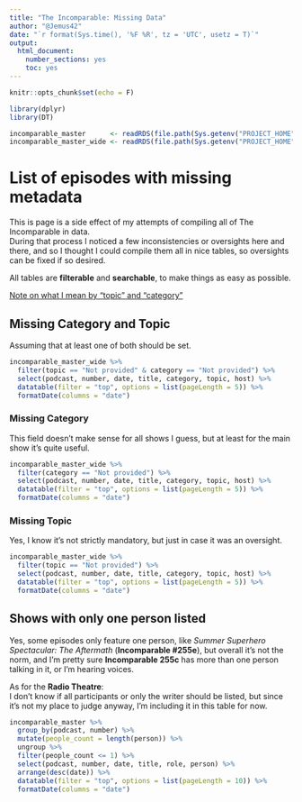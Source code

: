 ```yaml
---
title: "The Incomparable: Missing Data"
author: "@Jemus42"
date: "`r format(Sys.time(), '%F %R', tz = 'UTC', usetz = T)`"
output: 
  html_document: 
    number_sections: yes
    toc: yes
---
```


```r
knitr::opts_chunk$set(echo = F)

library(dplyr)
library(DT)

incomparable_master      <- readRDS(file.path(Sys.getenv("PROJECT_HOME"), "data/incomparable_master.rds"))
incomparable_master_wide <- readRDS(file.path(Sys.getenv("PROJECT_HOME"), "data/incomparable_master_wide.rds"))
```

# List of episodes with missing metadata

This is page is a side effect of my attempts of compiling all of The Incomparable in data.  
During that process I noticed a few inconsistencies or oversights here and there, and so I thought I could compile them all in nice tables, so oversights can be fixed if so desired.  

All tables are **filterable** and **searchable**, to make things as easy as possible.

[Note on what I mean by "topic" and "category"](http://dump.jemu.name/MoVpb.png)

## Missing Category and Topic

Assuming that at least one of both should be set.

```r
incomparable_master_wide %>% 
  filter(topic == "Not provided" & category == "Not provided") %>%
  select(podcast, number, date, title, category, topic, host) %>%
  datatable(filter = "top", options = list(pageLength = 5)) %>%
  formatDate(columns = "date")
```

### Missing Category

This field doesn't make sense for all shows I guess, but at least for the main show it's quite useful.

```r
incomparable_master_wide %>% 
  filter(category == "Not provided") %>%
  select(podcast, number, date, title, category, topic, host) %>%
  datatable(filter = "top", options = list(pageLength = 5)) %>%
  formatDate(columns = "date")
```

### Missing Topic

Yes, I know it's not strictly mandatory, but just in case it was an oversight.

```r
incomparable_master_wide %>% 
  filter(topic == "Not provided") %>%
  select(podcast, number, date, title, category, topic, host) %>%
  datatable(filter = "top", options = list(pageLength = 5)) %>%
  formatDate(columns = "date")
```


## Shows with only one person listed

Yes, some episodes only feature one person, like *Summer Superhero Spectacular: The Aftermath* (**Incomparable #255e**), but overall it's not the norm, and I'm pretty sure **Incomparable 255c** has more than one person talking in it, or I'm hearing voices.

As for the **Radio Theatre**:  
I don't know if all participants or only the writer should be listed, but since it's not my place to judge anyway, I'm including it in this table for now.


```r
incomparable_master %>%
  group_by(podcast, number) %>%
  mutate(people_count = length(person)) %>%
  ungroup %>%
  filter(people_count <= 1) %>%
  select(podcast, number, date, title, role, person) %>%
  arrange(desc(date)) %>%
  datatable(filter = "top", options = list(pageLength = 10)) %>%
  formatDate(columns = "date")
```

